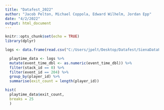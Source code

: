 ```yaml
---
title: "Datafest_2022"
author: "Jacob Pelton, Michael Coppola, Edward Wilhelm, Jordan Epp"
date: "4/2/2022"
output: html_document
---
```


```r
knitr::opts_chunk$set(echo = TRUE)
library(dplyr)

logs <- data.frame(read.csv("C:/Users/jpelt/Desktop/Datafest/SienaDataFest2022_TeamLigma/data/logs.csv", header=TRUE))
```

```r
  playtime_data <- logs %>%
  mutate(event_time_dbl <- as.numeric(event_time_dbl)) %>%
  filter(stack_id == 0) %>%
  filter(event_id == 204) %>%
  group_by(player_id) %>%
  summarise(exit_count = length(player_id))
```

``` r
hist(
  playtime_data$exit_count,
  breaks = 25
  )
```